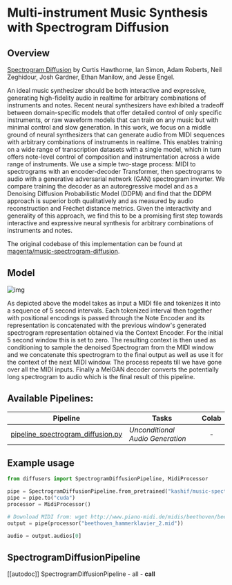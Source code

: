 <!--Copyright 2023 The HuggingFace Team. All rights reserved.

Licensed under the Apache License, Version 2.0 (the "License"); you may not use this file except in compliance with
the License. You may obtain a copy of the License at

http://www.apache.org/licenses/LICENSE-2.0

Unless required by applicable law or agreed to in writing, software distributed under the License is distributed on
an "AS IS" BASIS, WITHOUT WARRANTIES OR CONDITIONS OF ANY KIND, either express or implied. See the License for the
specific language governing permissions and limitations under the License.
-->

# Multi-instrument Music Synthesis with Spectrogram Diffusion

## Overview

[Spectrogram Diffusion](https://arxiv.org/abs/2206.05408) by Curtis Hawthorne, Ian Simon, Adam Roberts, Neil Zeghidour, Josh Gardner, Ethan Manilow, and Jesse Engel.

An ideal music synthesizer should be both interactive and expressive, generating high-fidelity audio in realtime for arbitrary combinations of instruments and notes. Recent neural synthesizers have exhibited a tradeoff between domain-specific models that offer detailed control of only specific instruments, or raw waveform models that can train on any music but with minimal control and slow generation. In this work, we focus on a middle ground of neural synthesizers that can generate audio from MIDI sequences with arbitrary combinations of instruments in realtime. This enables training on a wide range of transcription datasets with a single model, which in turn offers note-level control of composition and instrumentation across a wide range of instruments. We use a simple two-stage process: MIDI to spectrograms with an encoder-decoder Transformer, then spectrograms to audio with a generative adversarial network (GAN) spectrogram inverter. We compare training the decoder as an autoregressive model and as a Denoising Diffusion Probabilistic Model (DDPM) and find that the DDPM approach is superior both qualitatively and as measured by audio reconstruction and Fréchet distance metrics. Given the interactivity and generality of this approach, we find this to be a promising first step towards interactive and expressive neural synthesis for arbitrary combinations of instruments and notes.

The original codebase of this implementation can be found at [magenta/music-spectrogram-diffusion](https://github.com/magenta/music-spectrogram-diffusion).

## Model

![img](https://storage.googleapis.com/music-synthesis-with-spectrogram-diffusion/architecture.png)

As depicted above the model takes as input a MIDI file and tokenizes it into a sequence of 5 second intervals. Each tokenized interval then together with positional encodings is passed through the Note Encoder and its representation is concatenated with the previous window's generated spectrogram representation obtained via the Context Encoder. For the initial 5 second window this is set to zero. The resulting context is then used as conditioning to sample the denoised Spectrogram from the MIDI window and we concatenate this spectrogram to the final output as well as use it for the context of the next MIDI window. The process repeats till we have gone over all the MIDI inputs. Finally a MelGAN decoder converts the potentially long spectrogram to audio which is the final result of this pipeline.

## Available Pipelines:

| Pipeline | Tasks | Colab
|---|---|:---:|
| [pipeline_spectrogram_diffusion.py](https://github.com/huggingface/diffusers/blob/main/src/diffusers/pipelines/spectrogram_diffusion/pipeline_spectrogram_diffusion) | *Unconditional Audio Generation* | - |


## Example usage

```python
from diffusers import SpectrogramDiffusionPipeline, MidiProcessor

pipe = SpectrogramDiffusionPipeline.from_pretrained("kashif/music-spectrogram-diffusion")
pipe = pipe.to("cuda")
processor = MidiProcessor()

# Download MIDI from: wget http://www.piano-midi.de/midis/beethoven/beethoven_hammerklavier_2.mid
output = pipe(processor("beethoven_hammerklavier_2.mid"))

audio = output.audios[0]
```

## SpectrogramDiffusionPipeline
[[autodoc]] SpectrogramDiffusionPipeline
	- all
	- __call__
